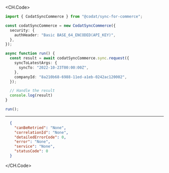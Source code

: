 
<CH.Code>
```typescript Request.ts
import { CodatSyncCommerce } from "@codat/sync-for-commerce";

const codatSyncCommerce = new CodatSyncCommerce({
  security: {
    authHeader: "Basic BASE_64_ENCODED(API_KEY)",
  },
});

async function run() {
  const result = await codatSyncCommerce.sync.request({
    syncToLatestArgs: {
      syncTo: "2022-10-23T00:00:00Z",
    },
    companyId: "8a210b68-6988-11ed-a1eb-0242ac120002",
  });

  // Handle the result
  console.log(result)
}

run();
```
---

```json Example Response
  {
    "canBeRetried": "None",
    "correlationId": "None",
    "detailedErrorCode": 0,
    "error": "None",
    "service": "None",
    "statusCode": 0
  }
```
</CH.Code>
